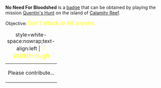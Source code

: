 '''No Need For Bloodshed''' is a [[Badges|badge]] that can be obtained by playing the mission [[Quentin's Hunt]] on the island of [[Calamity Reef]].

Objective: <big style="color:yellow">Don't attack or kill anyone.</big>

{| class="mw-collapsible mw-collapsed"
|+ style=white-space:nowrap;text-align:left | <big style="color:yellow">💡 Walkthrough</big>
|-
| Please contribute...
|}